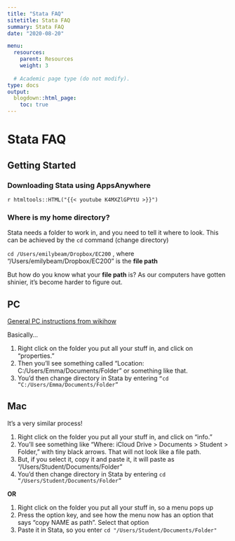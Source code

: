 ```yaml
---
title: "Stata FAQ"
sitetitle: Stata FAQ
summary: Stata FAQ
date: "2020-08-20"

menu:
  resources:
    parent: Resources
    weight: 3
  
  # Academic page type (do not modify).
type: docs
output:
  blogdown::html_page:
    toc: true
---
```


# Stata FAQ 

## Getting Started {#getting-started .unnumbered}

### Downloading Stata using AppsAnywhere 

`r htmltools::HTML("{{< youtube K4MXZlGPYtU >}}")`


### Where is my home directory? {#home-directory .unnumbered}

Stata needs a folder to work in, and you need to tell it where to look. This can be achieved by the `cd` command (change directory)

`cd /Users/emilybeam/Dropbox/EC200` , where "/Users/emilybeam/Dropbox/EC200" is the **file path**

But how do you know what your **file path** is? As our computers have gotten shinier, it's become harder to figure out. 

## PC

[General PC instructions from wikihow](https://www.wikihow.com/Find-a-File%27s-Path-on-Windows)
 
Basically...

1. Right click on the folder you put all your stuff in, and click on “properties.”
1. Then you’ll see something called “Location: C:/Users/Emma/Documents/Folder” or something like that. 
1. You’d then change directory in Stata by entering `“cd “C:/Users/Emma/Documents/Folder”`
 
## Mac

It's a very similar process! 

1. Right click on the folder you put all your stuff in, and click on “info.”
1. You’ll see something like “Where: iCloud Drive > Documents > Student > Folder,” with tiny black arrows. That will not look like a file path. 
1. But, if you select it, copy it and paste it, it will paste as “/Users/Student/Documents/Folder” 
1. You’d then change directory in Stata by entering `cd “/Users/Student/Documents/Folder”`
 
**OR** 

1. Right click on the folder you put all your stuff in, so a menu pops up
2. Press the option key, and see how the menu now has an option that says "copy NAME as path". Select that option
3. Paste it in Stata, so you enter  `cd "/Users/Student/Documents/Folder"`
 
